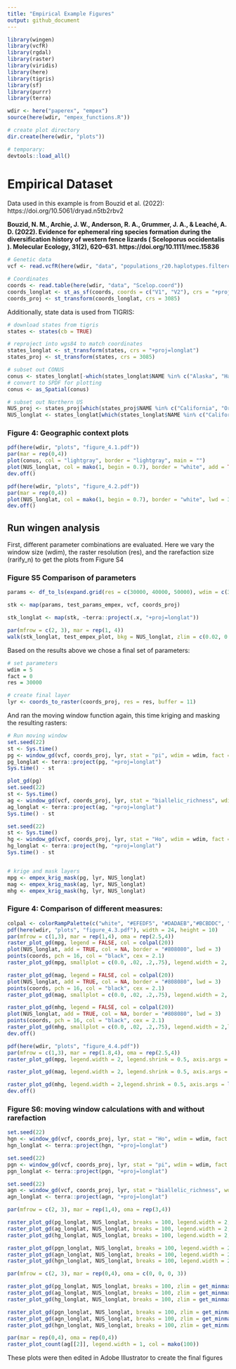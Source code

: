 ```yaml
---
title: "Empirical Example Figures"
output: github_document
---
```

```r
library(wingen)
library(vcfR)
library(rgdal)
library(raster)
library(viridis)
library(here)
library(tigris)
library(sf)
library(purrr)
library(terra)

wdir <- here("paperex", "empex")
source(here(wdir, "empex_functions.R"))

# create plot directory
dir.create(here(wdir, "plots"))

# temporary:
devtools::load_all()
```

# Empirical Dataset

Data used in this example is from Bouzid et al. (2022): https://doi.org/10.5061/dryad.n5tb2rbv2

**Bouzid, N. M., Archie, J. W., Anderson, R. A., Grummer, J. A., & Leaché, A. D. (2022). Evidence for ephemeral ring species formation during the diversification history of western fence lizards ( Sceloporus occidentalis ). Molecular Ecology, 31(2), 620–631. https://doi.org/10.1111/mec.15836**

```r

# Genetic data
vcf <- read.vcfR(here(wdir, "data", "populations_r20.haplotypes.filtered_m70_randomSNP.vcf"))

# Coordinates
coords <- read.table(here(wdir, "data", "Scelop.coord"))
coords_longlat <- st_as_sf(coords, coords = c("V1", "V2"), crs = "+proj=longlat") 
coords_proj <- st_transform(coords_longlat, crs = 3085)

```

Additionally, state data is used from TIGRIS:


```r
# download states from tigris
states <- states(cb = TRUE)

# reproject into wgs84 to match coordinates
states_longlat <- st_transform(states, crs = "+proj=longlat")
states_proj <- st_transform(states, crs = 3085)

# subset out CONUS
conus <- states_longlat[-which(states_longlat$NAME %in% c("Alaska", "Hawaii", "Puerto Rico", "American Samoa", "Guam", "Commonwealth of the Northern Mariana Islands", "United States Virgin Islands")), "STUSPS"]
# convert to SPDF for plotting
conus <- as_Spatial(conus)

# subset out Northern US
NUS_proj <- states_proj[which(states_proj$NAME %in% c("California", "Oregon", "Washington", "Nevada", "Idaho")), "STUSPS"]
NUS_longlat <- states_longlat[which(states_longlat$NAME %in% c("California", "Oregon", "Washington", "Nevada", "Idaho")), "STUSPS"]
```


### **Figure 4:** Geographic context plots

```r
pdf(here(wdir, "plots", "figure_4.1.pdf"))
par(mar = rep(0,4))
plot(conus, col = "lightgray", border = "lightgray", main = "")
plot(NUS_longlat, col = mako(1, begin = 0.7), border = "white", add = TRUE, main = "")
dev.off()
```

```r
pdf(here(wdir, "plots", "figure_4.2.pdf"))
par(mar = rep(0,4))
plot(NUS_longlat, col = mako(1, begin = 0.7), border = "white", lwd = 3, main = "")
dev.off()
```

## Run wingen analysis

First, different parameter combinations are evaluated. Here we vary the window size (wdim), the raster resolution (res), and the rarefaction size (rarify_n) to get the plots from Figure S4

### **Figure S5** Comparison of parameters

```r
params <- df_to_ls(expand.grid(res = c(30000, 40000, 50000), wdim = c(3, 5), rarify_n = c(2, 3, 4)))

stk <- map(params, test_params_empex, vcf, coords_proj)

stk_longlat <- map(stk, ~terra::project(.x, "+proj=longlat"))

par(mfrow = c(2, 3), mar = rep(1, 4))
walk(stk_longlat, test_empex_plot, bkg = NUS_longlat, zlim = c(0.02, 0.11))
```

Based on the results above we chose a final set of parameters:

```r
# set parameters 
wdim = 5
fact = 0
res = 30000

# create final layer
lyr <- coords_to_raster(coords_proj, res = res, buffer = 11)
```

And ran the moving window function again, this time kriging and masking the resulting rasters:

```r
# Run moving window
set.seed(22)
st <- Sys.time()
pg <- window_gd(vcf, coords_proj, lyr, stat = "pi", wdim = wdim, fact = fact, rarify = TRUE, rarify_n = 2, rarify_nit = 5)
pg_longlat <- terra::project(pg, "+proj=longlat")
Sys.time() - st

plot_gd(pg)
set.seed(22)
st <- Sys.time()
ag <- window_gd(vcf, coords_proj, lyr, stat = "biallelic_richness", wdim = wdim, fact = fact, rarify = TRUE, rarify_n = 2, rarify_nit = 5)
ag_longlat <- terra::project(ag, "+proj=longlat")
Sys.time() - st

set.seed(22)
st <- Sys.time()
hg <- window_gd(vcf, coords_proj, lyr, stat = "Ho", wdim = wdim, fact = fact, rarify = TRUE, rarify_n = 2, rarify_nit = 5)
hg_longlat <- terra::project(hg, "+proj=longlat")
Sys.time() - st


# krige and mask layers
mpg <- empex_krig_mask(pg, lyr, NUS_longlat)
mag <- empex_krig_mask(ag, lyr, NUS_longlat)
mhg <- empex_krig_mask(hg, lyr, NUS_longlat)
```

### **Figure 4:** Comparison of different measures: 

```r
colpal <- colorRampPalette(c("white", "#EFEDF5", "#DADAEB","#BCBDDC", "#9E9AC8", "#807DBA", "#6A51A3", "#54278F"))
pdf(here(wdir, "plots", "figure_4.3.pdf"), width = 24, height = 10)
par(mfrow = c(1,3), mar = rep(1,4), oma = rep(2.5,4))
raster_plot_gd(mpg, legend = FALSE, col = colpal(20))
plot(NUS_longlat, add = TRUE, col = NA, border = "#808080", lwd = 3)
points(coords, pch = 16, col = "black", cex = 2.1)
raster_plot_gd(mpg, smallplot = c(0.0, .02, .2,.75), legend.width = 2, legend.shrink = 0.1, axis.args = list(cex.axis = 3), legend.only = TRUE, add = TRUE, col = colpal(20))

raster_plot_gd(mag, legend = FALSE, col = colpal(20))
plot(NUS_longlat, add = TRUE, col = NA, border = "#808080", lwd = 3)
points(coords, pch = 16, col = "black", cex = 2.1)
raster_plot_gd(mag, smallplot = c(0.0, .02, .2,.75), legend.width = 2, legend.shrink = 0.1, axis.args = list(cex.axis = 3), legend.only = TRUE, add = TRUE, col = colpal(20))

raster_plot_gd(mhg, legend = FALSE, col = colpal(20))
plot(NUS_longlat, add = TRUE, col = NA, border = "#808080", lwd = 3)
points(coords, pch = 16, col = "black", cex = 2.1)
raster_plot_gd(mhg, smallplot = c(0.0, .02, .2,.75), legend.width = 2,legend.shrink = 0.1, axis.args = list(cex.axis = 3), legend.only = TRUE, add = TRUE, col = colpal(20))
dev.off()

pdf(here(wdir, "plots", "figure_4.4.pdf"))
par(mfrow = c(1,3), mar = rep(1.8,4), oma = rep(2.5,4))
raster_plot_gd(mpg, legend.width = 2, legend.shrink = 0.5, axis.args = list(cex.axis = 2), legend.only = TRUE)

raster_plot_gd(mag, legend.width = 2, legend.shrink = 0.5, axis.args = list(cex.axis = 2), legend.only = TRUE)

raster_plot_gd(mhg, legend.width = 2,legend.shrink = 0.5, axis.args = list(cex.axis = 2), legend.only = TRUE)
dev.off()
```


### **Figure S6:**  moving window calculations with and without rarefaction 

```r
set.seed(22)
hgn <- window_gd(vcf, coords_proj, lyr, stat = "Ho", wdim = wdim, fact = fact, rarify = FALSE, min_n = 2)
hgn_longlat <- terra::project(hgn, "+proj=longlat")

set.seed(22)
pgn <- window_gd(vcf, coords_proj, lyr, stat = "pi", wdim = wdim, fact = fact, rarify = FALSE, min_n = 2, L = nrow(vcf))
pgn_longlat <- terra::project(pgn, "+proj=longlat")

set.seed(22)
agn <- window_gd(vcf, coords_proj, lyr, stat = "biallelic_richness", wdim = wdim, fact = fact, rarify = FALSE, min_n = 2, rarify_alleles = TRUE)
agn_longlat <- terra::project(agn, "+proj=longlat")
```


```r

par(mfrow = c(2, 3), mar = rep(1,4), oma = rep(3,4))

raster_plot_gd(pg_longlat, NUS_longlat, breaks = 100, legend.width = 2, axis.args = list(cex.axis = 2))
raster_plot_gd(ag_longlat, NUS_longlat, breaks = 100, legend.width = 2, axis.args = list(cex.axis = 2))
raster_plot_gd(hg_longlat, NUS_longlat, breaks = 100, legend.width = 2, axis.args = list(cex.axis = 2))

raster_plot_gd(pgn_longlat, NUS_longlat, breaks = 100, legend.width = 2, axis.args = list(cex.axis = 2))
raster_plot_gd(agn_longlat, NUS_longlat, breaks = 100, legend.width = 2, axis.args = list(cex.axis = 2))
raster_plot_gd(hgn_longlat, NUS_longlat, breaks = 100, legend.width = 2, axis.args = list(cex.axis = 2))

par(mfrow = c(2, 3), mar = rep(0,4), oma = c(0, 0, 0, 3))

raster_plot_gd(pg_longlat, NUS_longlat, breaks = 100, zlim = get_minmax(pg, pgn), legend.width = 2, axis.args = list(cex.axis = 2))
raster_plot_gd(ag_longlat, NUS_longlat, breaks = 100, zlim = get_minmax(ag, agn), legend.width = 2, axis.args = list(cex.axis = 2))
raster_plot_gd(hg_longlat, NUS_longlat, breaks = 100, zlim = get_minmax(hg, hgn), legend.width = 2, axis.args = list(cex.axis = 2))

raster_plot_gd(pgn_longlat, NUS_longlat, breaks = 100, zlim = get_minmax(pg, pgn), legend.width = 2, axis.args = list(cex.axis = 2))
raster_plot_gd(agn_longlat, NUS_longlat, breaks = 100, zlim = get_minmax(ag, agn), legend.width = 2, axis.args = list(cex.axis = 2))
raster_plot_gd(hgn_longlat, NUS_longlat, breaks = 100, zlim = get_minmax(hg, hgn), legend.width = 2, axis.args = list(cex.axis = 2))
```

```r
par(mar = rep(0,4), oma = rep(0,4))
raster_plot_count(ag[[2]], legend.width = 1, col = mako(100))
```

These plots were then edited in Adobe Illustrator to create the final figures

